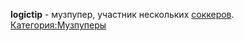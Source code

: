 {{Инфобокс для пуперов
|title2=log
|другие_ники=logictip
|image3=[[Файл:Log.jpg|link=log.jpg|right]]
|caption3=
|сферы_творчества=RYTPMV
|год_начала=2016
|image4=
|caption4=
|имя_фамилия=
|дата_рождения=
|место_проживания=
|ссылки=
*[https://www.youtube.com/channel/UCJcljkJFzhunzIZQKiC2dSg Youtube]
*[https://www.youtube.com/channel/UCwkboj4LPcaL7ScBVO3pEVg Альт. канал]
}}

'''logictip''' - музпупер, участник нескольких [[соккер]]ов.
[[Категория:Музпуперы]]